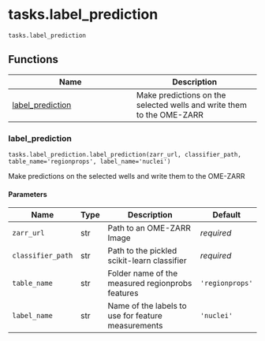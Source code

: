# tasks.label_prediction { #operetta_compose.tasks.label_prediction }

`tasks.label_prediction`



## Functions

| Name | Description |
| --- | --- |
| [label_prediction](#operetta_compose.tasks.label_prediction.label_prediction) | Make predictions on the selected wells and write them to the OME-ZARR |

### label_prediction { #operetta_compose.tasks.label_prediction.label_prediction }

`tasks.label_prediction.label_prediction(zarr_url, classifier_path, table_name='regionprops', label_name='nuclei')`

Make predictions on the selected wells and write them to the OME-ZARR

#### Parameters

| Name              | Type   | Description                                        | Default         |
|-------------------|--------|----------------------------------------------------|-----------------|
| `zarr_url`        | str    | Path to an OME-ZARR Image                          | _required_      |
| `classifier_path` | str    | Path to the pickled scikit-learn classifier        | _required_      |
| `table_name`      | str    | Folder name of the measured regionprobs features   | `'regionprops'` |
| `label_name`      | str    | Name of the labels to use for feature measurements | `'nuclei'`      |
